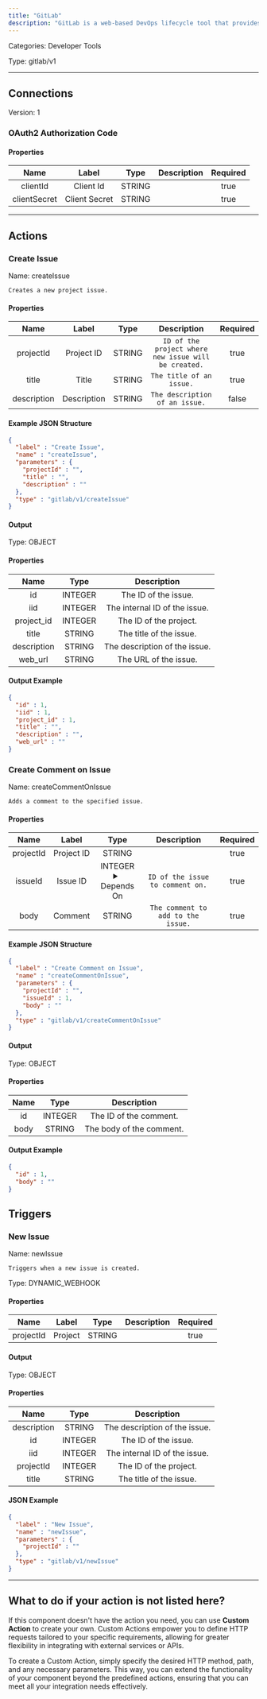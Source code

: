 ```yaml
---
title: "GitLab"
description: "GitLab is a web-based DevOps lifecycle tool that provides a Git repository manager, CI/CD pipelines, issue tracking, and more in a single application."
---
```



Categories: Developer Tools


Type: gitlab/v1

<hr />



## Connections

Version: 1


### OAuth2 Authorization Code

#### Properties

|      Name       |      Label     |     Type     |     Description     | Required |
|:---------------:|:--------------:|:------------:|:-------------------:|:--------:|
| clientId | Client Id | STRING |  | true |
| clientSecret | Client Secret | STRING |  | true |





<hr />


## Actions


### Create Issue
Name: createIssue

`Creates a new project issue.`

#### Properties

|      Name       |      Label     |     Type     |     Description     | Required |
|:---------------:|:--------------:|:------------:|:-------------------:|:--------:|
| projectId | Project ID | STRING | `ID of the project where new issue will be created.` | true |
| title | Title | STRING | `The title of an issue.` | true |
| description | Description | STRING | `The description of an issue.` | false |

#### Example JSON Structure
```json
{
  "label" : "Create Issue",
  "name" : "createIssue",
  "parameters" : {
    "projectId" : "",
    "title" : "",
    "description" : ""
  },
  "type" : "gitlab/v1/createIssue"
}
```

#### Output



Type: OBJECT


#### Properties

|     Name     |     Type     |     Description     |
|:------------:|:------------:|:-------------------:|
| id | INTEGER | The ID of the issue. |
| iid | INTEGER | The internal ID of the issue. |
| project_id | INTEGER | The ID of the project. |
| title | STRING | The title of the issue. |
| description | STRING | The description of the issue. |
| web_url | STRING | The URL of the issue. |




#### Output Example
```json
{
  "id" : 1,
  "iid" : 1,
  "project_id" : 1,
  "title" : "",
  "description" : "",
  "web_url" : ""
}
```


### Create Comment on Issue
Name: createCommentOnIssue

`Adds a comment to the specified issue.`

#### Properties

|      Name       |      Label     |     Type     |     Description     | Required |
|:---------------:|:--------------:|:------------:|:-------------------:|:--------:|
| projectId | Project ID | STRING |  | true |
| issueId | Issue ID | INTEGER <details> <summary> Depends On </summary> projectId </details> | `ID of the issue to comment on.` | true |
| body | Comment | STRING | `The comment to add to the issue.` | true |

#### Example JSON Structure
```json
{
  "label" : "Create Comment on Issue",
  "name" : "createCommentOnIssue",
  "parameters" : {
    "projectId" : "",
    "issueId" : 1,
    "body" : ""
  },
  "type" : "gitlab/v1/createCommentOnIssue"
}
```

#### Output



Type: OBJECT


#### Properties

|     Name     |     Type     |     Description     |
|:------------:|:------------:|:-------------------:|
| id | INTEGER | The ID of the comment. |
| body | STRING | The body of the comment. |




#### Output Example
```json
{
  "id" : 1,
  "body" : ""
}
```



## Triggers


### New Issue
Name: newIssue

`Triggers when a new issue is created.`

Type: DYNAMIC_WEBHOOK

#### Properties

|      Name       |      Label     |     Type     |     Description     | Required |
|:---------------:|:--------------:|:------------:|:-------------------:|:--------:|
| projectId | Project | STRING |  | true |


#### Output



Type: OBJECT


#### Properties

|     Name     |     Type     |     Description     |
|:------------:|:------------:|:-------------------:|
| description | STRING | The description of the issue. |
| id | INTEGER | The ID of the issue. |
| iid | INTEGER | The internal ID of the issue. |
| projectId | INTEGER | The ID of the project. |
| title | STRING | The title of the issue. |




#### JSON Example
```json
{
  "label" : "New Issue",
  "name" : "newIssue",
  "parameters" : {
    "projectId" : ""
  },
  "type" : "gitlab/v1/newIssue"
}
```


<hr />


## What to do if your action is not listed here?

If this component doesn't have the action you need, you can use **Custom Action** to create your own. Custom Actions empower you to define HTTP requests tailored to your specific requirements, allowing for greater flexibility in integrating with external services or APIs.

To create a Custom Action, simply specify the desired HTTP method, path, and any necessary parameters. This way, you can extend the functionality of your component beyond the predefined actions, ensuring that you can meet all your integration needs effectively.

